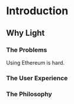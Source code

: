 # Introduction

## Why Light

### The Problems

Using Ethereum is hard.

### The User Experience

### The Philosophy

